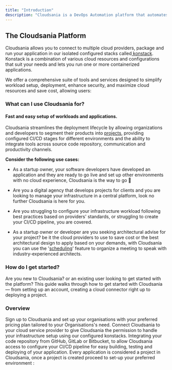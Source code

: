 ```yaml
---
title: "Introduction"
description: "Cloudsania is a DevOps Automation platform that automates, configure and deploys application across various cloud providers. Cloudsania enables you to easily set up your application and infrastructure workloads."
---
```


## The Cloudsania Platform

Cloudsania allows you to connect to multiple cloud providers, package and run your application in our isolated configured stacks called[ konstack](https://app.gitbook.com/o/Ig9yaTRXbH9HdjTjOESC/s/9D0JTnpRisktkAiaEL7H/environments/konstacks).  Konstack is a combination of various cloud resources and configurations that suit your needs and lets you run one or more containerized applications.

We offer a comprehensive suite of tools and services designed to simplify workload setup, deployment, enhance security, and maximize cloud resources and save cost, allowing users:

<CardGroup cols={3}>
  <Card title="Connect To Your Cloud Service Providers" icon="cloud" href="/CloudServiceProvers" />

  <Card title="Integrate Your Code Repository" icon="code" href="/integrations" />

  <Card title="Deploy Your Applications" icon="rocket" href="/projects" />
</CardGroup>

<CardGroup cols={3}>
  <Card title="Schedule  Architectural Reviews" icon="calendar" href="/scheduling" />

  <Card title="Conduct Security Scans" icon="shield" />

  <Card title="Integrate To Slack" icon="slack" />
</CardGroup>

### What can I use Cloudsania for?

#### Fast and easy setup of workloads and applications.

Cloudsania streamlines the deployment lifecycle by allowing organizations and developers to segment their products into [projects](/o/Ig9yaTRXbH9HdjTjOESC/s/9D0JTnpRisktkAiaEL7H/projects), providing configured CI/CD stages for different environments and the ability to integrate tools across source code repository, communication and productivity channels.

**Consider the following use cases:**

* As a startup owner, your software developers have developed an application and they are ready to go live and set up other environments with no cloud experience, Cloudsania is the way to go 🚀

* Are you a digital agency that develops projects for clients and you are looking to manage your infrastructure in a central platform, look no further Cloudsania is here for you.

* Are you struggling to configure your infrastructure workload following best practices based on providers' standards, or struggling to create your CI/CD pipeline, you are covered.

* As a startup owner or developer are you seeking architectural advise for your project? be it the cloud providers to use to save cost or the best architectural design to apply based on your demands, with Cloudsania you can use the '[scheduling](/o/Ig9yaTRXbH9HdjTjOESC/s/9D0JTnpRisktkAiaEL7H/scheduling)' feature to organize a meeting to speak with industry-experienced architects.

### How do I get started?

Are you new to Cloudsania? or an existing user looking to get started with the platform? This guide walks through how to get started with Cloudsania — from setting up an account, creating a cloud connector right up to deploying a project.

### Overview

<Steps>
  <Step title="Account Setup">
    Sign up to Cloudsania and set up your organisations with your preferred pricing plan tailored to your Organisations's need.
  </Step>

  <Step title="Connect To Your Cloud Provider">
    Connect Cloudsania to your cloud service provider to give Cloudsania the permission to handle your infrastructure setup using our configured konstacks.
  </Step>

  <Step title="Integrate Your Code Repository">
    Integrating your code repository from  GitHub, GitLab or Bitbucket, to allow Cloudsania access to configure your CI/CD pipeline  for easy building, testing and deploying of your application.
  </Step>

  <Step title="Deploy Your Project">
    Every application is considered a project in Cloudsania, once a project is created proceed to set-up your preferred environment :
  </Step>
</Steps>

